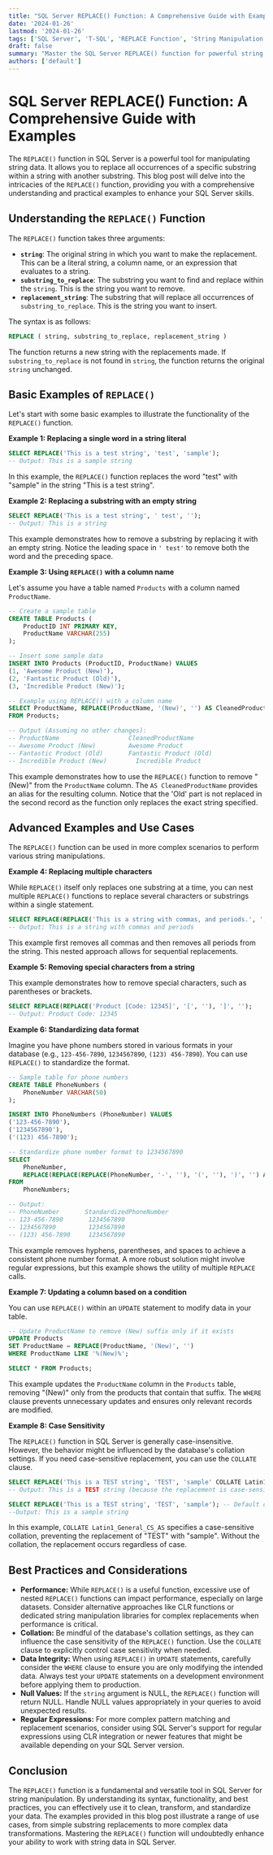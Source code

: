 ```yaml
---
title: "SQL Server REPLACE() Function: A Comprehensive Guide with Examples"
date: '2024-01-26'
lastmod: '2024-01-26'
tags: ['SQL Server', 'T-SQL', 'REPLACE Function', 'String Manipulation', 'Database Development', 'SQL Tutorial']
draft: false
summary: "Master the SQL Server REPLACE() function for powerful string manipulation. Learn how to replace substrings with other values, with detailed examples and practical use cases to improve your data management skills."
authors: ['default']
---
```


# SQL Server REPLACE() Function: A Comprehensive Guide with Examples

The `REPLACE()` function in SQL Server is a powerful tool for manipulating string data. It allows you to replace all occurrences of a specific substring within a string with another substring.  This blog post will delve into the intricacies of the `REPLACE()` function, providing you with a comprehensive understanding and practical examples to enhance your SQL Server skills.

## Understanding the `REPLACE()` Function

The `REPLACE()` function takes three arguments:

*   **`string`**: The original string in which you want to make the replacement. This can be a literal string, a column name, or an expression that evaluates to a string.
*   **`substring_to_replace`**: The substring you want to find and replace within the `string`. This is the string you want to remove.
*   **`replacement_string`**: The substring that will replace all occurrences of `substring_to_replace`. This is the string you want to insert.

The syntax is as follows:

```sql
REPLACE ( string, substring_to_replace, replacement_string )
```

The function returns a new string with the replacements made. If `substring_to_replace` is not found in `string`, the function returns the original `string` unchanged.

## Basic Examples of `REPLACE()`

Let's start with some basic examples to illustrate the functionality of the `REPLACE()` function.

**Example 1: Replacing a single word in a string literal**

```sql
SELECT REPLACE('This is a test string', 'test', 'sample');
-- Output: This is a sample string
```

In this example, the `REPLACE()` function replaces the word "test" with "sample" in the string "This is a test string".

**Example 2: Replacing a substring with an empty string**

```sql
SELECT REPLACE('This is a test string', ' test', '');
-- Output: This is a string
```

This example demonstrates how to remove a substring by replacing it with an empty string.  Notice the leading space in `' test'` to remove both the word and the preceding space.

**Example 3: Using `REPLACE()` with a column name**

Let's assume you have a table named `Products` with a column named `ProductName`.

```sql
-- Create a sample table
CREATE TABLE Products (
    ProductID INT PRIMARY KEY,
    ProductName VARCHAR(255)
);

-- Insert some sample data
INSERT INTO Products (ProductID, ProductName) VALUES
(1, 'Awesome Product (New)'),
(2, 'Fantastic Product (Old)'),
(3, 'Incredible Product (New)');

-- Example using REPLACE() with a column name
SELECT ProductName, REPLACE(ProductName, '(New)', '') AS CleanedProductName
FROM Products;

-- Output (Assuming no other changes):
-- ProductName                   CleanedProductName
-- Awesome Product (New)         Awesome Product
-- Fantastic Product (Old)       Fantastic Product (Old)
-- Incredible Product (New)        Incredible Product
```

This example demonstrates how to use the `REPLACE()` function to remove "(New)" from the `ProductName` column. The `AS CleanedProductName` provides an alias for the resulting column.  Notice that the 'Old' part is not replaced in the second record as the function only replaces the exact string specified.

## Advanced Examples and Use Cases

The `REPLACE()` function can be used in more complex scenarios to perform various string manipulations.

**Example 4: Replacing multiple characters**

While `REPLACE()` itself only replaces one substring at a time, you can nest multiple `REPLACE()` functions to replace several characters or substrings within a single statement.

```sql
SELECT REPLACE(REPLACE('This is a string with commas, and periods.', ',', ''), '.', '');
-- Output: This is a string with commas and periods
```

This example first removes all commas and then removes all periods from the string. This nested approach allows for sequential replacements.

**Example 5: Removing special characters from a string**

This example demonstrates how to remove special characters, such as parentheses or brackets.

```sql
SELECT REPLACE(REPLACE('Product [Code: 12345]', '[', ''), ']', '');
-- Output: Product Code: 12345
```

**Example 6:  Standardizing data format**

Imagine you have phone numbers stored in various formats in your database (e.g., `123-456-7890`, `1234567890`, `(123) 456-7890`). You can use `REPLACE()` to standardize the format.

```sql
-- Sample table for phone numbers
CREATE TABLE PhoneNumbers (
    PhoneNumber VARCHAR(50)
);

INSERT INTO PhoneNumbers (PhoneNumber) VALUES
('123-456-7890'),
('1234567890'),
('(123) 456-7890');

-- Standardize phone number format to 1234567890
SELECT
    PhoneNumber,
    REPLACE(REPLACE(REPLACE(PhoneNumber, '-', ''), '(', ''), ')', '') AS StandardizedPhoneNumber
FROM
    PhoneNumbers;

-- Output:
-- PhoneNumber       StandardizedPhoneNumber
-- 123-456-7890       1234567890
-- 1234567890         1234567890
-- (123) 456-7890     1234567890
```

This example removes hyphens, parentheses, and spaces to achieve a consistent phone number format.  A more robust solution might involve regular expressions, but this example shows the utility of multiple `REPLACE` calls.

**Example 7: Updating a column based on a condition**

You can use `REPLACE()` within an `UPDATE` statement to modify data in your table.

```sql
-- Update ProductName to remove (New) suffix only if it exists
UPDATE Products
SET ProductName = REPLACE(ProductName, '(New)', '')
WHERE ProductName LIKE '%(New)%';

SELECT * FROM Products;
```

This example updates the `ProductName` column in the `Products` table, removing "(New)" only from the products that contain that suffix.  The `WHERE` clause prevents unnecessary updates and ensures only relevant records are modified.

**Example 8: Case Sensitivity**

The `REPLACE()` function in SQL Server is generally case-insensitive.  However, the behavior might be influenced by the database's collation settings.  If you need case-sensitive replacement, you can use the `COLLATE` clause.

```sql
SELECT REPLACE('This is a TEST string', 'TEST', 'sample' COLLATE Latin1_General_CS_AS);
-- Output: This is a TEST string (because the replacement is case-sensitive)

SELECT REPLACE('This is a TEST string', 'TEST', 'sample'); -- Default collation (case-insensitive)
--Output: This is a sample string
```

In this example, `COLLATE Latin1_General_CS_AS` specifies a case-sensitive collation, preventing the replacement of "TEST" with "sample".  Without the collation, the replacement occurs regardless of case.

## Best Practices and Considerations

*   **Performance:** While `REPLACE()` is a useful function, excessive use of nested `REPLACE()` functions can impact performance, especially on large datasets. Consider alternative approaches like CLR functions or dedicated string manipulation libraries for complex replacements when performance is critical.
*   **Collation:** Be mindful of the database's collation settings, as they can influence the case sensitivity of the `REPLACE()` function. Use the `COLLATE` clause to explicitly control case sensitivity when needed.
*   **Data Integrity:**  When using `REPLACE()` in `UPDATE` statements, carefully consider the `WHERE` clause to ensure you are only modifying the intended data.  Always test your `UPDATE` statements on a development environment before applying them to production.
*   **Null Values:**  If the `string` argument is NULL, the `REPLACE()` function will return NULL.  Handle NULL values appropriately in your queries to avoid unexpected results.
*   **Regular Expressions:** For more complex pattern matching and replacement scenarios, consider using SQL Server's support for regular expressions using CLR integration or newer features that might be available depending on your SQL Server version.

## Conclusion

The `REPLACE()` function is a fundamental and versatile tool in SQL Server for string manipulation. By understanding its syntax, functionality, and best practices, you can effectively use it to clean, transform, and standardize your data.  The examples provided in this blog post illustrate a range of use cases, from simple substring replacements to more complex data transformations.  Mastering the `REPLACE()` function will undoubtedly enhance your ability to work with string data in SQL Server.